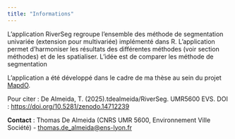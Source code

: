 ```yaml
---
title: "Informations"
---
```


L'application RiverSeg regroupe l'ensemble des méthode de segmentation univariée (extension pour multivariée) implémenté dans R. L'application permet d'harmoniser les résultats des différentes méthodes (voir section méthodes) et de les spatialiser. L'idée est de comparer les méthode de segmentation

L'application a été développé dans le cadre de ma thèse au sein du projet [MapdO](https://evs-gis.github.io/mapdowebsite/).

Pour citer : De Almeida, T. (2025).tdealmeida/RiverSeg. UMR5600 EVS. DOI : <https://doi.org/10.5281/zenodo.14712239>

**Contact** : Thomas De Almeida (CNRS UMR 5600, Environnement Ville Société) - [thomas.de_almeida\@ens-lyon.fr](mailto:thomas.de_almeida@ens-lyon.fr)

